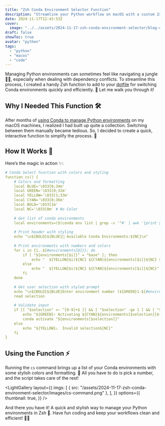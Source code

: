 ```yaml
---
title: "Zsh Conda Environment Selector Function"
description: "Streamline your Python workflow on macOS with a custom Zsh function for quickly selecting and activating Conda environments. Simplify environment management with this interactive and efficient solution!"
date: 2024-11-17T12:43:53Z
cover:
  image: "../../assets/2024-11-17-zsh-conda-environment-selector/blog-cover-2024-11-17-zsh-conda-environment-selector.png"
draft: false
showToc: true
avatar: "python"
tags:
  - "python"
  - "macos"
  - "code"
---
```


Managing Python environments can sometimes feel like navigating a jungle 🌴🐍, especially when dealing with dependency conflicts. To streamline this process, I created a handy Zsh function to add to your [dotfile](/2024/04/02/updating-my-dotfiles/) for switching Conda environments quickly and efficiently. 🚀 Let me walk you through it!

## Why I Needed This Function 🛠️
After months of [using Conda to manage Python environments](/2024/04/06/conda-for-python-environment-management-on-macos/) on my macOS machines, I realized I had built up quite a collection. Switching between them manually became tedious. So, I decided to create a quick, interactive function to simplify the process. 🎯

## How It Works 🔧
Here’s the magic in action ✨:

```yaml frame="code" title="Something here (YAML)" showLineNumbers
# Conda Select function with colors and styling
function cs() {
    # Colors and formatting
    local BLUE='\033[0;34m'
    local GREEN='\033[0;32m'
    local YELLOW='\033[1;33m'
    local CYAN='\033[0;36m'
    local BOLD='\033[1m'
    local NC='\033[0m' # No Color
    
    # Get list of conda environments
    local environments=($(conda env list | grep -v '^#' | awk '{print $1}' | grep -v '^$'))
    
    # Print header with styling
    echo "\n${BOLD}${BLUE}🐍 Available Conda Environments:${NC}\n"
    
    # Print environments with numbers and colors
    for i in {1..${#environments[@]}}; do
        if [ "${environments[$i]}" = "base" ]; then
            echo "  ${YELLOW}$i)${NC} ${CYAN}${environments[$i]}${NC} ${GREEN}(base)${NC}"
        else
            echo "  ${YELLOW}$i)${NC} ${CYAN}${environments[$i]}${NC}"
        fi
    done
    
    # Get user selection with styled prompt
    echo "\n${BOLD}${BLUE}Enter environment number (${GREEN}1-${#environments[@]}${BLUE}):${NC} "
    read selection
    
    # Validate input
    if [[ "$selection" =~ ^[0-9]+$ ]] && [ "$selection" -ge 1 ] && [ "$selection" -le "${#environments[@]}" ]; then
        echo "${GREEN}✓ Activating ${CYAN}${environments[$selection]}${GREEN} environment...${NC}"
        conda activate "${environments[$selection]}"
    else
        echo "${YELLOW}⚠️  Invalid selection${NC}"
    fi
}
```


## Using the Function ⚡
Running the `cs` command brings up a list of your Conda environments with some stylish colors and formatting. 🎨 All you have to do is pick a number, and the script takes care of the rest!

<LightGallery
  layout={{
    imgs: [
      { src: "/assets/2024-11-17-zsh-conda-environment-selector/images/cs-command.png" },
    ],
  }}
  options={{
    thumbnail: true,
  }}
/>

And there you have it! A quick and stylish way to manage your Python environments in Zsh 🐍. Have fun coding and keep your workflows clean and efficient! 🚀✨
